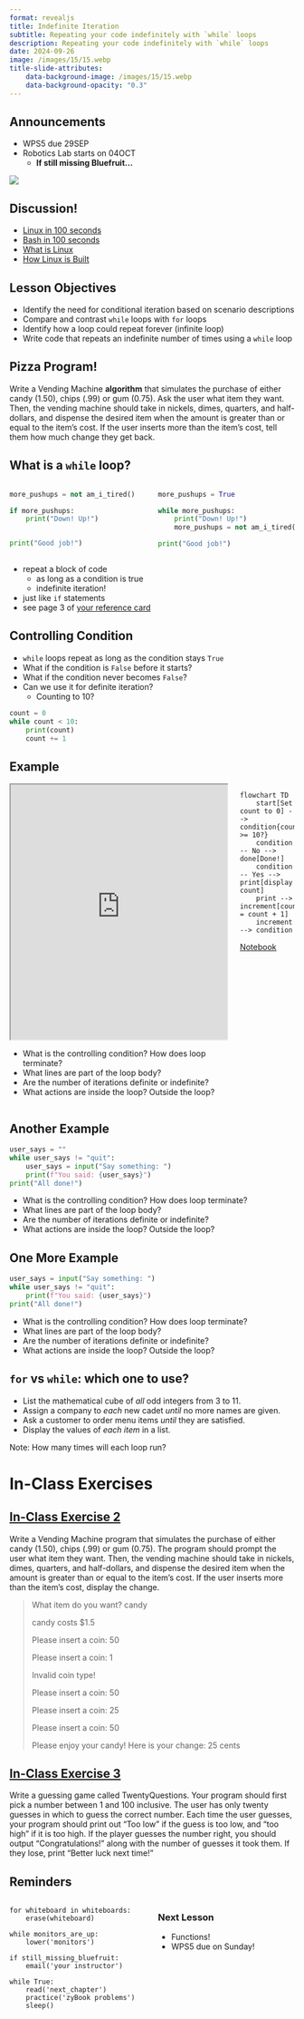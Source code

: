 ```yaml
---
format: revealjs
title: Indefinite Iteration
subtitle: Repeating your code indefinitely with `while` loops
description: Repeating your code indefinitely with `while` loops
date: 2024-09-26
image: /images/15/15.webp
title-slide-attributes:
    data-background-image: /images/15/15.webp
    data-background-opacity: "0.3"
---
```


## Announcements {timing=0}

- WPS5 due 29SEP
- Robotics Lab starts on 04OCT
    - **If still missing Bluefruit...**

![](/images/agenda-block-2.png)


## Discussion! {timing=300}

- [Linux in 100 seconds](https://www.youtube.com/embed/rrB15utjYV4)
- [Bash in 100 seconds](https://www.youtube.com/embed/I4EWvMFj37g)
- [What is Linux](https://www.youtube.com/embed/zA3vmx0GaO8)
- [How Linux is Built](https://www.youtube.com/embed/yVpbFMhOAwE)


## Lesson Objectives

- Identify the need for conditional iteration based on scenario descriptions
- Compare and contrast `while` loops with `for` loops
- Identify how a loop could repeat forever (infinite loop)
- Write code that repeats an indefinite number of times using a `while` loop​


## Pizza Program! {timing=600}

Write a Vending Machine **algorithm** that simulates the purchase of either candy (1.50), chips (.99) or gum (0.75). Ask the user what item they want. Then, the vending machine should take in nickels, dimes, quarters, and half-dollars, and dispense the desired item when the amount is greater than or equal to the item’s cost. If the user inserts more than the item’s cost, tell them how much change they get back.


## What is a `while` loop?

:::: {.columns}
::: {.column width=50%}
```python
more_pushups = not am_i_tired()

if more_pushups:
    print("Down! Up!")


print("Good job!")
```
:::
::: {.column width=50%}
```python
more_pushups = True

while more_pushups:
    print("Down! Up!")
    more_pushups = not am_i_tired()

print("Good job!")
```
:::
::::

- repeat a block of code
    - as long as a condition is true
    - indefinite iteration!
- just like `if` statements
- see page 3 of [your reference card](/images/referenceCard/CY105_ReferenceCard_AY251.pdf)


## Controlling Condition {timing=120}

- `while` loops repeat as long as the condition stays `True`
- What if the condition is `False` before it starts?
- What if the condition never becomes `False`?
- Can we use it for definite iteration?
    - Counting to 10?

```python
count = 0
while count < 10:
    print(count)
    count += 1
```

## Example {timing=180}

:::: {.columns}
::: {.column width=80%}
<iframe width=100% height=450 src="https://marimo.app/?embed=true#code/JYWwDg9gTgLgBCAhlUEBQaD6mDmBTAOzykRjwBNMB3YGACzgF44AiABgDoAODgRi4C05PADdevFmkRgwTBMlQcAgjIAUASgxoAAtLAcAxngA2xtMIBmcbBoBcaOI7gGIAVwLxmbB06p1gxnjObh5wAHzMvGz2TrFwYCgeqi7uMJpxTimhzFnwANRwvD6OCcBJLAAiEEQAhCzpTlB4MK5QBHDJITAANJoYwFbYBIggeNhMzCzYSGXYLDFOehxQ7hpoQA"></iframe>

- What is the controlling condition? How does loop terminate?
- What lines are part of the loop body?
- Are the number of iterations definite or indefinite?
- What actions are inside the loop? Outside the loop?
:::
::: {.column width=20%}
```mermaid
flowchart TD
    start[Set count to 0] --> condition{count >= 10?}
    condition -- No --> done[Done!]
    condition -- Yes --> print[display count]
    print --> increment[count = count + 1]
    increment --> condition
```

[Notebook](https://marimo.app/?embed=true#code/JYWwDg9gTgLgBCAhlUEBQaD6mDmBTAOzykRjwBNMB3YGACzgF44AiABgDoAODgRi4C05PADdevFmkRgwTBMlQcAgjIAUASgxoAAtLAcAxngA2xtMIBmcbBoBcaOI7gGIAVwLxmbB06p1gxnjObh5wAHzMvGz2TrFwYCgeqi7uMJpxTimhzFnwANRwvD6OCcBJLAAiEEQAhCzpTlB4MK5QBHDJITAANJoYwFbYBIggeNhMzCzYSGXYLDFOehxQ7hpoQA)
:::
::::


## Another Example

```python
user_says = ""
while user_says != "quit":
    user_says = input("Say something: ")
    print(f"You said: {user_says}")
print("All done!")
```

- What is the controlling condition? How does loop terminate?
- What lines are part of the loop body?
- Are the number of iterations definite or indefinite?
- What actions are inside the loop? Outside the loop?

## One More Example

```python
user_says = input("Say something: ")
while user_says != "quit":
    print(f"You said: {user_says}")
print("All done!")
```

- What is the controlling condition? How does loop terminate?
- What lines are part of the loop body?
- Are the number of iterations definite or indefinite?
- What actions are inside the loop? Outside the loop?


## `for` vs `while`: which one to use?

- List the mathematical cube of _all_ odd integers from 3 to 11.
- Assign a company to _each_ new cadet _until_ no more names are given.
- Ask a customer to order menu items _until_ they are satisfied.
- Display the values of _each item_ in a list.

Note: How many times will each loop run?


# In-Class Exercises {timing=1500}

## [In-Class Exercise 2](https://learn.zybooks.com/zybook/WESTPOINTCY105Fall2024/chapter/15/section/5) {timing=0}

Write a Vending Machine program that simulates the purchase of either candy (1.50), chips (.99) or gum (0.75). The program should prompt the user what item they want. Then, the vending machine should take in nickels, dimes, quarters, and half-dollars, and dispense the desired item when the amount is greater than or equal to the item's cost. If the user inserts more than the item's cost, display the change.

> What item do you want? candy
>
> candy costs $1.5
>
> Please insert a coin: 50
>
> Please insert a coin: 1
>
> Invalid coin type!
>
> Please insert a coin: 50
>
> Please insert a coin: 25
>
> Please insert a coin: 50
>
> Please enjoy your candy! Here is your change: 25 cents


## [In-Class Exercise 3](https://learn.zybooks.com/zybook/WESTPOINTCY105Fall2024/chapter/15/section/5) {timing=0}

Write a guessing game called TwentyQuestions. Your program should first pick a number between 1 and 100 inclusive. The user has only twenty guesses in which to guess the correct number. Each time the user guesses, your program should print out "Too low" if the guess is too low, and "too high" if it is too high. If the player guesses the number right, you should output "Congratulations!" along with the number of guesses it took them. If they lose, print “Better luck next time!"


## Reminders {timing=60}

:::: {.columns}
::: {.column width=50%}
```.python
for whiteboard in whiteboards:
    erase(whiteboard)

while monitors_are_up:
    lower('monitors')

if still_missing_bluefruit:
    email('your instructor')

while True:
    read('next_chapter')
    practice('zyBook problems')
    sleep()
```
:::
::: {.column width=50%}
### Next Lesson
- Functions!
- WPS5 due on Sunday!
:::
::::
